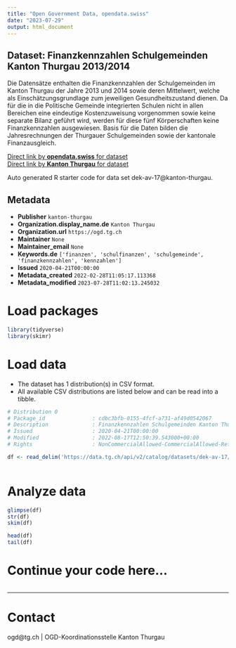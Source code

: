 ```yaml
---
title: "Open Government Data, opendata.swiss"
date: "2023-07-29"
output: html_document
---
```


## Dataset: Finanzkennzahlen Schulgemeinden Kanton Thurgau 2013/2014

Die Datensätze enthalten die Finanzkennzahlen der Schulgemeinden im Kanton Thurgau der Jahre 2013 und 2014 sowie deren Mittelwert, welche als Einschätzungsgrundlage zum jeweiligen Gesundheitszustand dienen. Da für die in die Politische Gemeinde integrierten Schulen nicht in allen Bereichen eine eindeutige Kostenzuweisung vorgenommen sowie keine separate Bilanz geführt wird, werden für diese fünf Körperschaften keine Finanzkennzahlen ausgewiesen. Basis für die Daten bilden die Jahresrechnungen der Thurgauer Schulgemeinden sowie der kantonale Finanzausgleich.

[Direct link by **opendata.swiss** for dataset](https://opendata.swiss/de/dataset/finanzkennzahlen-schulgemeinden-kanton-thurgau-2013-2014)<br>
[Direct link by **Kanton Thurgau** for dataset](https://data.tg.ch/explore/dataset/dek-av-17/)

Auto generated R starter code for data set dek-av-17@kanton-thurgau.

## Metadata

- **Publisher** `kanton-thurgau`
- **Organization.display_name.de** `Kanton Thurgau`
- **Organization.url** `https://ogd.tg.ch`
- **Maintainer** `None`
- **Maintainer_email** `None`
- **Keywords.de** `['finanzen', 'schulfinanzen', 'schulgemeinde', 'finanzkennzahlen', 'kennzahlen']`
- **Issued** `2020-04-21T00:00:00`
- **Metadata_created** `2022-02-28T11:05:17.113368`
- **Metadata_modified** `2023-07-28T11:02:13.245032`


# Load packages

```r

library(tidyverse)
library(skimr)

```

# Load data

-   The dataset has 1 distribution(s) in CSV format.
-   All available CSV distributions are listed below and can be read into a tibble.

```r

# Distribution 0
# Package_id               : cdbc3bfb-0155-4fcf-a731-af49d0542067
# Description              : Finanzkennzahlen Schulgemeinden Kanton Thurgau 2013/2014 (csv)
# Issued                   : 2020-04-21T00:00:00
# Modified                 : 2022-08-17T12:50:39.543000+00:00
# Rights                   : NonCommercialAllowed-CommercialAllowed-ReferenceRequired

df <- read_delim('https://data.tg.ch/api/v2/catalog/datasets/dek-av-17/exports/csv')



```

# Analyze data

```r

glimpse(df)
str(df)
skim(df)

head(df)
tail(df)

```

# Continue your code here...

```r

```

------------------------------------------------------------------------

# Contact

ogd@tg.ch | OGD-Koordinationsstelle Kanton Thurgau

